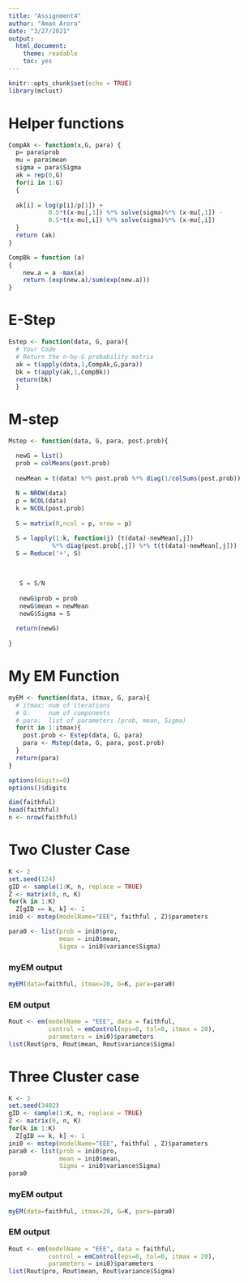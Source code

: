 ```yaml
---
title: "Assignment4"
author: "Aman Arora"
date: "3/27/2021"
output:
  html_document: 
    theme: readable
    toc: yes  
---
```


```r
knitr::opts_chunk$set(echo = TRUE)
library(mclust)

```

# Helper functions

```r
CompAk <- function(x,G, para) {
  p= para$prob
  mu = para$mean
  sigma = para$Sigma
  ak = rep(0,G)
  for(i in 1:G)
  {
  
  ak[i] = log(p[i]/p[1]) +
           0.5*t(x-mu[,1]) %*% solve(sigma)%*% (x-mu[,1]) - 
           0.5*t(x-mu[,i]) %*% solve(sigma)%*% (x-mu[,i])    
  }
  return (ak)
}
```


```r
CompBk = function (a)
{
    new.a = a -max(a)
    return (exp(new.a)/sum(exp(new.a)))
}

```

# E-Step
```r
Estep <- function(data, G, para){
  # Your Code
  # Return the n-by-G probability matrix
  ak = t(apply(data,1,CompAk,G,para))
  bk = t(apply(ak,1,CompBk))
  return(bk)
  }
```

# M-step

```r
Mstep <- function(data, G, para, post.prob){ 

  newG = list()
  prob = colMeans(post.prob)
  
  newMean = t(data) %*% post.prob %*% diag(1/colSums(post.prob))
  
  N = NROW(data)
  p = NCOL(data)
  k = NCOL(post.prob)
  
  S = matrix(0,ncol = p, nrow = p)

  S = lapply(1:k, function(j) (t(data)-newMean[,j]) 
            %*% diag(post.prob[,j]) %*% t(t(data)-newMean[,j]))
  S = Reduce('+', S)
 
  
  
   S = S/N
    
   newG$prob = prob
   newG$mean = newMean
   newG$Sigma = S
      
  return(newG)
    
}
```

# My EM Function
```r
myEM <- function(data, itmax, G, para){
  # itmax: num of iterations
  # G:     num of components
  # para:  list of parameters (prob, mean, Sigma)
  for(t in 1:itmax){
    post.prob <- Estep(data, G, para)
    para <- Mstep(data, G, para, post.prob)
  }
  return(para)
}
```


```r
options(digits=8)
options()$digits
```

```r
dim(faithful)
head(faithful)
n <- nrow(faithful)


```


# Two Cluster Case

```r
K <- 2
set.seed(124)  
gID <- sample(1:K, n, replace = TRUE)
Z <- matrix(0, n, K)
for(k in 1:K)
  Z[gID == k, k] <- 1 
ini0 <- mstep(modelName="EEE", faithful , Z)$parameters
```

```r
para0 <- list(prob = ini0$pro, 
              mean = ini0$mean, 
              Sigma = ini0$variance$Sigma)

```

### myEM output
```r
myEM(data=faithful, itmax=20, G=K, para=para0)

```

### EM output

```r
Rout <- em(modelName = "EEE", data = faithful,
           control = emControl(eps=0, tol=0, itmax = 20), 
           parameters = ini0)$parameters
list(Rout$pro, Rout$mean, Rout$variance$Sigma)

```

# Three Cluster case

```r
K <- 3
set.seed(3402)  
gID <- sample(1:K, n, replace = TRUE)
Z <- matrix(0, n, K)
for(k in 1:K)
  Z[gID == k, k] <- 1 
ini0 <- mstep(modelName="EEE", faithful , Z)$parameters
para0 <- list(prob = ini0$pro, 
              mean = ini0$mean, 
              Sigma = ini0$variance$Sigma)
para0

```

### myEM output

```r
myEM(data=faithful, itmax=20, G=K, para=para0)

```

### EM output

```r
Rout <- em(modelName = "EEE", data = faithful,
           control = emControl(eps=0, tol=0, itmax = 20), 
           parameters = ini0)$parameters
list(Rout$pro, Rout$mean, Rout$variance$Sigma)

```


